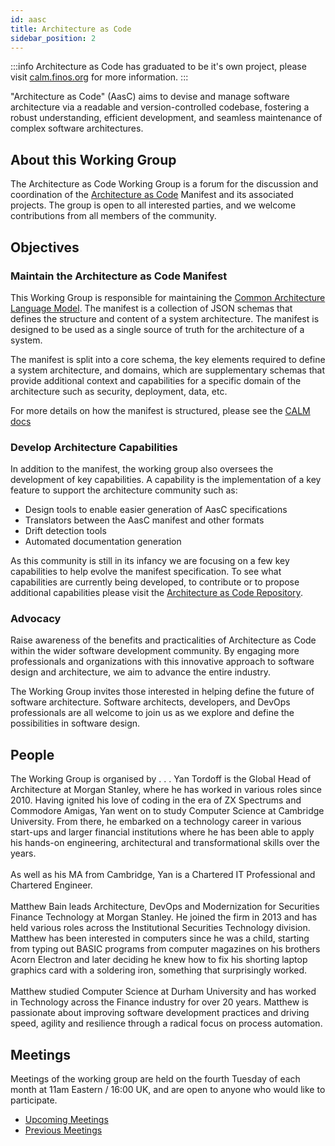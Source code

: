 ```yaml
---
id: aasc
title: Architecture as Code
sidebar_position: 2
---
```


:::info
Architecture as Code has graduated to be it's own project, please visit [calm.finos.org](https://calm.finos.org) for more information.
:::

"Architecture as Code" (AasC) aims to devise and manage software architecture via a readable and version-controlled codebase, fostering a robust understanding, efficient development, and seamless maintenance of complex software architectures.

## About this Working Group
The Architecture as Code Working Group is a forum for the discussion and coordination of the [Architecture as Code](https://github.com/finos/architecture-as-code) Manifest and its associated projects. The group is open to all interested parties, and we welcome contributions from all members of the community.

## Objectives

### Maintain the Architecture as Code Manifest
This Working Group is responsible for maintaining the [Common Architecture Language Model](https://github.com/finos/architecture-as-code/tree/main/calm). The manifest is a collection of JSON schemas that defines the structure and content of a system architecture. The manifest is designed to be used as a single source of truth for the architecture of a system.

The manifest is split into a core schema, the key elements required to define a system architecture, and domains, which are supplementary schemas that provide additional context and capabilities for a specific domain of the architecture such as security, deployment, data, etc.

For more details on how the manifest is structured, please see the [CALM docs](https://finos.github.io/architecture-as-code/)

### Develop Architecture Capabilities
In addition to the manifest, the working group also oversees the development of key capabilities. A capability is the implementation of a key feature to support the architecture community such as:
* Design tools to enable easier generation of AasC specifications
* Translators between the AasC manifest and other formats
* Drift detection tools
* Automated documentation generation

As this community is still in its infancy we are focusing on a few key capabilities to help evolve the manifest specification. To see what capabilities are currently being developed, to contribute or to propose additional capabilities please visit the [Architecture as Code Repository](https://github.com/finos/architecture-as-code/).

### Advocacy
Raise awareness of the benefits and practicalities of Architecture as Code within the wider software development community. By engaging more professionals and organizations with this innovative approach to software design and architecture, we aim to advance the entire industry.

The Working Group invites those interested in helping define the future of software architecture. Software architects, developers, and DevOps professionals are all welcome to join us as we explore and define the possibilities in software design.

## People
The Working Group is organised by . . .
<Bio name="Yan Tordoff" organisation="Morgan Stanley" image="https://avatars.githubusercontent.com/u/71541861?v=4">
    Yan Tordoff is the Global Head of Architecture at Morgan Stanley, where he has worked in various roles since 2010.
    Having ignited his love of coding in the era of ZX Spectrums and Commodore Amigas, Yan went on to study Computer
    Science at Cambridge University. From there, he embarked on a technology career in various start-ups and larger
    financial institutions where he has been able to apply his hands-on engineering, architectural and transformational
    skills over the years.
    <br/><br/>
    As well as his MA from Cambridge, Yan is a Chartered IT Professional and Chartered Engineer.
</Bio>
<br/><br/>
<Bio name="Matthew Bain" organisation="Morgan Stanley" image="https://avatars.githubusercontent.com/u/66839492?v=4">
    Matthew Bain leads Architecture, DevOps and Modernization for Securities Finance Technology at Morgan Stanley. He
    joined the firm in 2013 and has held various roles across the Institutional Securities Technology division. Matthew
    has been interested in computers since he was a child, starting from typing out BASIC programs from computer
    magazines on his brothers Acorn Electron and later deciding he knew how to fix his shorting laptop graphics card
    with a soldering iron, something that surprisingly worked.
    <br/><br/>
    Matthew studied Computer Science at Durham University and has worked in Technology across the Finance industry for
    over 20 years. Matthew is passionate about improving software development practices and driving speed, agility and
    resilience through a radical focus on process automation.
</Bio>

## Meetings
Meetings of the working group are held on the fourth Tuesday of each month at 11am Eastern / 16:00 UK, and are open to anyone who would like to participate.

* [Upcoming Meetings](https://github.com/finos/architecture-as-code/issues?q=is%3Aissue+label%3Ameeting+is%3Aopen)
* [Previous Meetings](https://github.com/finos/architecture-as-code/issues?q=is%3Aissue+is%3Aclosed+label%3Ameeting)

